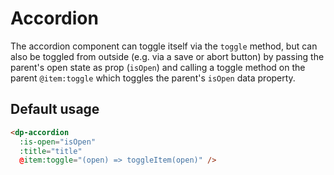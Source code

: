 
<Meta
    title="Components/Accordion"
    component={DpAccordion}
/>

# Accordion

The accordion component can toggle itself via the `toggle` method, but can also be toggled from outside
(e.g. via a save or abort button) by passing the parent's open state as prop (`isOpen`) and calling
a toggle method on the parent `@item:toggle` which toggles the parent's `isOpen` data property.

## Default usage

```html
<dp-accordion
  :is-open="isOpen"
  :title="title"
  @item:toggle="(open) => toggleItem(open)" />
```
